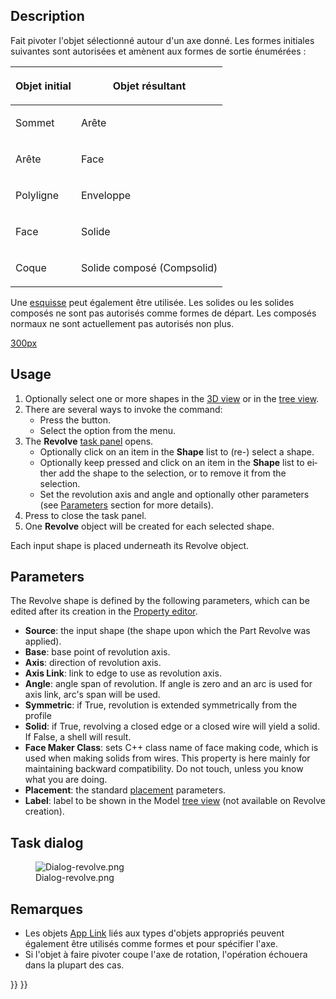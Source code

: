 <languages/>

{{Docnav/fr
|[[Part_Extrude/fr|Extrusion]]
|[[Part_Mirror/fr|Objet en miroir]]
|[[Part_Workbench/fr|Atelier Part]]
|IconL=Part_Extrude.svg
|IconR=Part_Mirror.svg
|IconC=Workbench_Part.svg
}}

{{GuiCommand/fr
|Name=Part_Revolve
|Name/fr=Part Révolution
|MenuLocation=Part → Créer une révolution...
|Workbenches=[[Part_Workbench/fr|Part]]
}}

==Description==

Fait pivoter l'objet sélectionné autour d'un axe donné. Les formes initiales suivantes sont autorisées et amènent aux formes de sortie énumérées :

{| class="wikitable"
|-
! Objet initial
! Objet résultant
|-
| Sommet 
| Arête
|-
| Arête 
| Face
|-
| Polyligne 
| Enveloppe
|-
| Face
| Solide
|-
| Coque 
| Solide composé (Compsolid)
|}

Une [[Sketcher_Workbench/fr|esquisse]] peut également être utilisée. Les solides ou les solides composés ne sont pas autorisés comme formes de départ. Les composés normaux ne sont actuellement pas autorisés non plus.

[[image:Part_Revolve_example.png|300px]]
<div lang="en" dir="ltr" class="mw-content-ltr">
{{Caption|Example of revolution}}
</div>

<div lang="en" dir="ltr" class="mw-content-ltr">
==Usage==
</div>

<div lang="en" dir="ltr" class="mw-content-ltr">
# Optionally select one or more shapes in the [[3D_view|3D view]] or in the [[Tree_view|tree view]].
# There are several ways to invoke the command:
#* Press the {{Button|[[Image:Part_Revolve.svg|16px]] [[Part_Revolve|Revolve...]]}} button.
#* Select the {{MenuCommand|Part → [[Image:Part_Revolve.svg|16px]] Revolve...}} option from the menu.
# The '''Revolve''' [[Task_panel|task panel]] opens.
#* Optionally click on an item in the '''Shape''' list to (re-) select a shape.
#* Optionally keep {{KEY|Shift}} pressed and click on an item in the '''Shape''' list to either add the shape to the selection, or to remove it from the selection.
#* Set the revolution axis and angle and optionally other parameters (see [[#Parameters|Parameters]] section for more details).
# Press {{Button|OK}} to close the task panel.
# One '''Revolve''' object will be created for each selected shape.
</div>

<div lang="en" dir="ltr" class="mw-content-ltr">
Each input shape is placed underneath its Revolve object.
</div>

<div lang="en" dir="ltr" class="mw-content-ltr">
== Parameters ==
</div>

<div lang="en" dir="ltr" class="mw-content-ltr">
The Revolve shape is defined by the following parameters, which can be edited after its creation in the [[Property_editor|Property editor]].  
* '''Source''': the input shape (the shape upon which the Part Revolve was applied).
* '''Base''': base point of revolution axis.
* '''Axis''': direction of revolution axis.
* '''Axis Link''': link to edge to use as revolution axis.
* '''Angle''': angle span of revolution. If angle is zero and an arc is used for axis link, arc's span will be used.
* '''Symmetric''': if True, revolution is extended symmetrically from the profile
* '''Solid''': if True, revolving a closed edge or a closed wire will yield a solid. If False, a shell will result.
* '''Face Maker Class''': sets C++ class name of face making code, which is used when making solids from wires. This property is here mainly for maintaining backward compatibility. Do not touch, unless you know what you are doing.
* '''Placement''': the standard [[Placement|placement]] parameters.
* '''Label''': label to be shown in the Model [[Tree_view|tree view]] (not available on Revolve creation).
</div>

<div lang="en" dir="ltr" class="mw-content-ltr">
== Task dialog ==
</div> 

<div class="mw-translate-fuzzy">
[[Image:Dialog-revolve.png]]
</div>

<span id="Notes"></span>
==Remarques==

<div class="mw-translate-fuzzy">
* Les objets [[App_Link/fr|App Link]] liés aux types d'objets appropriés peuvent également être utilisés comme formes et pour spécifier l'axe. {{Version/fr|0.20}}
* Si l'objet à faire pivoter coupe l'axe de rotation, l'opération échouera dans la plupart des cas.
</div>


{{Docnav/fr
|[[Part_Extrude/fr|Extrusion]]
|[[Part_Mirror/fr|Objet en miroir]]
|[[Part_Workbench/fr|Atelier Part]]
|IconL=Part_Extrude.svg
|IconR=Part_Mirror.svg
|IconC=Workbench_Part.svg
}}

{{Part Tools navi{{#translation:}}}}
{{Userdocnavi{{#translation:}}}}